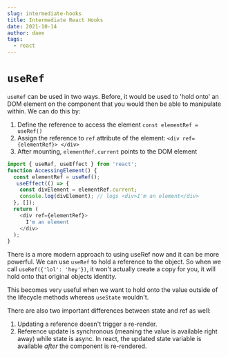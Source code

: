 ```yaml
---
slug: intermediate-hooks
title: Intermediate React Hooks
date: 2021-10-14
author: daee
tags:
  - react
---
```

# `useRef`

`useRef` can be used in two ways. Before, it would be used to 'hold onto' an DOM element on the component that you would then be able to manipulate within. We can do this by:

1. Define the reference to access the element `const elementRef = useRef()`
2. Assign the reference to `ref` attribute of the element: `<div ref={elementRef}> </div>`
3. After mounting, `elementRef.current` points to the DOM element

```js
import { useRef, useEffect } from 'react';
function AccessingElement() {
  const elementRef = useRef();
   useEffect(() => {
    const divElement = elementRef.current;
    console.log(divElement); // logs <div>I'm an element</div>
  }, []);
  return (
    <div ref={elementRef}>
      I'm an element
    </div>
  );
}
```

There is a more modern approach to using useRef now and it can be more powerful. We can use `useRef` to hold a reference to the object. So when we call `useRef({'lol': 'hey'})`, it won't actually create a copy for you, it will hold onto that original objects identity. 

This becomes very useful when we want to hold onto the value outside of the lifecycle methods whereas `useState` wouldn't. 

There are also two important differences between state and ref as well:

1. Updating a reference doesn't trigger a re-render. 
2. Reference update is synchronous (meaning the value is available right away) while state is async. In react, the updated state variable is available *after* the component is re-rendered.
